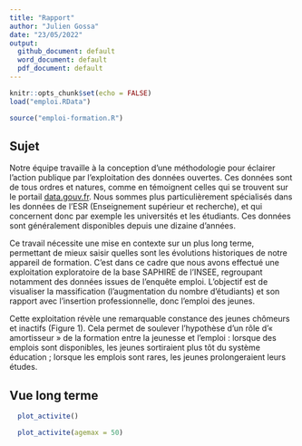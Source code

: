 ```yaml
---
title: "Rapport"
author: "Julien Gossa"
date: "23/05/2022"
output:
  github_document: default
  word_document: default
  pdf_document: default
---
```


```r
knitr::opts_chunk$set(echo = FALSE)
load("emploi.RData")

source("emploi-formation.R")
```


## Sujet 

Notre équipe travaille à la conception d'une méthodologie pour éclairer l'action 
publique par l'exploitation des données ouvertes. Ces données sont de tous ordres 
et natures, comme en témoignent celles qui se trouvent sur le portail [data.gouv.fr](data.gouv.fr).
Nous sommes plus particulièrement spécialisés dans les données de l'ESR 
(Enseignement supérieur et recherche), et qui concernent donc par exemple les 
universités et les étudiants. Ces données sont généralement disponibles depuis une dizaine d'années.

Ce travail nécessite une mise en contexte sur un plus long terme, permettant de 
mieux saisir quelles sont les évolutions historiques de notre appareil de formation.
C'est dans ce cadre que nous avons effectué une exploitation exploratoire de la 
base SAPHIRE de l'INSEE, regroupant notamment des données issues de l'enquête emploi.
L'objectif est de visualiser la massification (l'augmentation du nombre d'étudiants)
et son rapport avec l'insertion professionnelle, donc l'emploi des jeunes.

Cette exploitation révèle une remarquable constance des jeunes chômeurs et inactifs (Figure 1).
Cela permet de soulever l'hypothèse d'un rôle d'« amortisseur » de la formation 
entre la jeunesse et l'emploi : lorsque des emplois sont disponibles, les jeunes
sortiraient plus tôt du système éducation ; lorsque les emplois sont rares, les jeunes
prolongeraient leurs études.


## Vue long terme

```r
  plot_activite()
```

```r
  plot_activite(agemax = 50)
```
